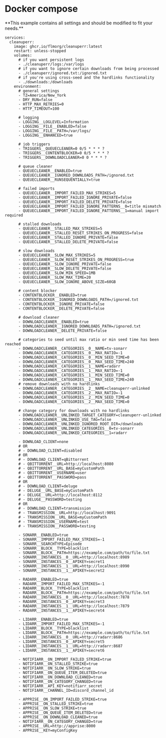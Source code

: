 
# Docker compose

<Note>
    **This example contains all settings and should be modified to fit your needs.**
</Note>

```
services:
  cleanuperr:
    image: ghcr.io/flmorg/cleanuperr:latest
    restart: unless-stopped
    volumes:
      # if you want persistent logs
      - ./cleanuperr/logs:/var/logs
      # if you want to ignore certain downloads from being processed
      - ./cleanuperr/ignored.txt:/ignored.txt
      # if you're using cross-seed and the hardlinks functionality
      - ./downloads:/downloads
    environment:
      # general settings
      - TZ=America/New_York
      - DRY_RUN=false
      - HTTP_MAX_RETRIES=0
      - HTTP_TIMEOUT=100

      # logging
      - LOGGING__LOGLEVEL=Information
      - LOGGING__FILE__ENABLED=false
      - LOGGING__FILE__PATH=/var/logs/
      - LOGGING__ENHANCED=true

      # job triggers
      - TRIGGERS__QUEUECLEANER=0 0/5 * * * ?
      - TRIGGERS__CONTENTBLOCKER=0 0/5 * * * ?
      - TRIGGERS__DOWNLOADCLEANER=0 0 * * * ?

      # queue cleaner
      - QUEUECLEANER__ENABLED=true
      - QUEUECLEANER__IGNORED_DOWNLOADS_PATH=/ignored.txt
      - QUEUECLEANER__RUNSEQUENTIALLY=true

      # failed imports
      - QUEUECLEANER__IMPORT_FAILED_MAX_STRIKES=5
      - QUEUECLEANER__IMPORT_FAILED_IGNORE_PRIVATE=false
      - QUEUECLEANER__IMPORT_FAILED_DELETE_PRIVATE=false
      - QUEUECLEANER__IMPORT_FAILED_IGNORE_PATTERNS__0=title mismatch
      - QUEUECLEANER__IMPORT_FAILED_IGNORE_PATTERNS__1=manual import required

      # stalled downloads
      - QUEUECLEANER__STALLED_MAX_STRIKES=5
      - QUEUECLEANER__STALLED_RESET_STRIKES_ON_PROGRESS=false
      - QUEUECLEANER__STALLED_IGNORE_PRIVATE=false
      - QUEUECLEANER__STALLED_DELETE_PRIVATE=false

      # slow downloads
      - QUEUECLEANER__SLOW_MAX_STRIKES=5
      - QUEUECLEANER__SLOW_RESET_STRIKES_ON_PROGRESS=true
      - QUEUECLEANER__SLOW_IGNORE_PRIVATE=false
      - QUEUECLEANER__SLOW_DELETE_PRIVATE=false
      - QUEUECLEANER__SLOW_MIN_SPEED=1MB
      - QUEUECLEANER__SLOW_MAX_TIME=20
      - QUEUECLEANER__SLOW_IGNORE_ABOVE_SIZE=60GB

      # content blocker
      - CONTENTBLOCKER__ENABLED=true
      - CONTENTBLOCKER__IGNORED_DOWNLOADS_PATH=/ignored.txt
      - CONTENTBLOCKER__IGNORE_PRIVATE=false
      - CONTENTBLOCKER__DELETE_PRIVATE=false

      # download cleaner
      - DOWNLOADCLEANER__ENABLED=true
      - DOWNLOADCLEANER__IGNORED_DOWNLOADS_PATH=/ignored.txt
      - DOWNLOADCLEANER__DELETE_PRIVATE=false

      # categories to seed until max ratio or min seed time has been reached
      - DOWNLOADCLEANER__CATEGORIES__0__NAME=tv-sonarr
      - DOWNLOADCLEANER__CATEGORIES__0__MAX_RATIO=-1
      - DOWNLOADCLEANER__CATEGORIES__0__MIN_SEED_TIME=0
      - DOWNLOADCLEANER__CATEGORIES__0__MAX_SEED_TIME=240
      - DOWNLOADCLEANER__CATEGORIES__1__NAME=radarr
      - DOWNLOADCLEANER__CATEGORIES__1__MAX_RATIO=-1
      - DOWNLOADCLEANER__CATEGORIES__1__MIN_SEED_TIME=0
      - DOWNLOADCLEANER__CATEGORIES__1__MAX_SEED_TIME=240
      # remove downloads with no hardlinks
      - DOWNLOADCLEANER__CATEGORIES__2__NAME=cleanuperr-unlinked
      - DOWNLOADCLEANER__CATEGORIES__2__MAX_RATIO=-1
      - DOWNLOADCLEANER__CATEGORIES__2__MIN_SEED_TIME=0
      - DOWNLOADCLEANER__CATEGORIES__2__MAX_SEED_TIME=0
      
      # change category for downloads with no hardlinks
      - DOWNLOADCLEANER__UNLINKED_TARGET_CATEGORY=cleanuperr-unlinked
      - DOWNLOADCLEANER__UNLINKED_USE_TAG=false
      - DOWNLOADCLEANER__UNLINKED_IGNORED_ROOT_DIR=/downloads
      - DOWNLOADCLEANER__UNLINKED_CATEGORIES__0=tv-sonarr
      - DOWNLOADCLEANER__UNLINKED_CATEGORIES__1=radarr

      - DOWNLOAD_CLIENT=none
      # OR
      # - DOWNLOAD_CLIENT=disabled
      # OR
      # - DOWNLOAD_CLIENT=qBittorrent
      # - QBITTORRENT__URL=http://localhost:8080
      # - QBITTORRENT__URL_BASE=myCustomPath
      # - QBITTORRENT__USERNAME=user
      # - QBITTORRENT__PASSWORD=pass
      # OR
      # - DOWNLOAD_CLIENT=deluge
      # - DELUGE__URL_BASE=myCustomPath
      # - DELUGE__URL=http://localhost:8112
      # - DELUGE__PASSWORD=testing
      # OR
      # - DOWNLOAD_CLIENT=transmission
      # - TRANSMISSION__URL=http://localhost:9091
      # - TRANSMISSION__URL_BASE=myCustomPath
      # - TRANSMISSION__USERNAME=test
      # - TRANSMISSION__PASSWORD=testing

      - SONARR__ENABLED=true
      - SONARR__IMPORT_FAILED_MAX_STRIKES=-1
      - SONARR__SEARCHTYPE=Episode
      - SONARR__BLOCK__TYPE=blacklist
      - SONARR__BLOCK__PATH=https://example.com/path/to/file.txt
      - SONARR__INSTANCES__0__URL=http://localhost:8989
      - SONARR__INSTANCES__0__APIKEY=secret1
      - SONARR__INSTANCES__1__URL=http://localhost:8990
      - SONARR__INSTANCES__1__APIKEY=secret2

      - RADARR__ENABLED=true
      - RADARR__IMPORT_FAILED_MAX_STRIKES=-1
      - RADARR__BLOCK__TYPE=blacklist
      - RADARR__BLOCK__PATH=https://example.com/path/to/file.txt
      - RADARR__INSTANCES__0__URL=http://localhost:7878
      - RADARR__INSTANCES__0__APIKEY=secret3
      - RADARR__INSTANCES__1__URL=http://localhost:7879
      - RADARR__INSTANCES__1__APIKEY=secret4

      - LIDARR__ENABLED=true
      - LIDARR__IMPORT_FAILED_MAX_STRIKES=-1
      - LIDARR__BLOCK__TYPE=blacklist
      - LIDARR__BLOCK__PATH=https://example.com/path/to/file.txt
      - LIDARR__INSTANCES__0__URL=http://radarr:8686
      - LIDARR__INSTANCES__0__APIKEY=secret5
      - LIDARR__INSTANCES__1__URL=http://radarr:8687
      - LIDARR__INSTANCES__1__APIKEY=secret6

      - NOTIFIARR__ON_IMPORT_FAILED_STRIKE=true
      - NOTIFIARR__ON_STALLED_STRIKE=true
      - NOTIFIARR__ON_SLOW_STRIKE=true
      - NOTIFIARR__ON_QUEUE_ITEM_DELETED=true
      - NOTIFIARR__ON_DOWNLOAD_CLEANED=true
      - NOTIFIARR__ON_CATEGORY_CHANGED=true
      - NOTIFIARR__API_KEY=notifiarr_secret
      - NOTIFIARR__CHANNEL_ID=discord_channel_id

      - APPRISE__ON_IMPORT_FAILED_STRIKE=true
      - APPRISE__ON_STALLED_STRIKE=true
      - APPRISE__ON_SLOW_STRIKE=true
      - APPRISE__ON_QUEUE_ITEM_DELETED=true
      - APPRISE__ON_DOWNLOAD_CLEANED=true
      - NOTIFIARR__ON_CATEGORY_CHANGED=true
      - APPRISE__URL=http://apprise:8000
      - APPRISE__KEY=myConfigKey
```